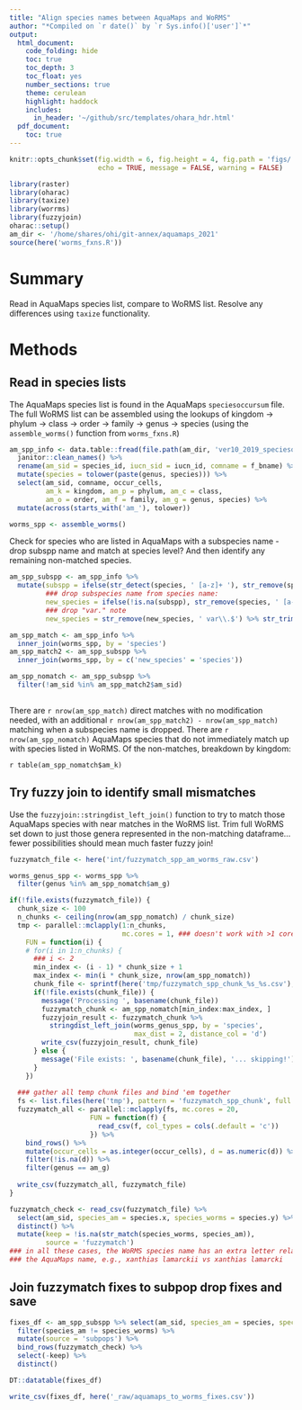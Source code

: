 ```yaml
---
title: "Align species names between AquaMaps and WoRMS"
author: "*Compiled on `r date()` by `r Sys.info()['user']`*"
output: 
  html_document:
    code_folding: hide
    toc: true
    toc_depth: 3
    toc_float: yes
    number_sections: true
    theme: cerulean
    highlight: haddock
    includes: 
      in_header: '~/github/src/templates/ohara_hdr.html'
  pdf_document:
    toc: true
---
```


``` r

knitr::opts_chunk$set(fig.width = 6, fig.height = 4, fig.path = 'figs/',
                      echo = TRUE, message = FALSE, warning = FALSE)

library(raster)
library(oharac)
library(taxize)
library(worrms)
library(fuzzyjoin)
oharac::setup()
am_dir <- '/home/shares/ohi/git-annex/aquamaps_2021'
source(here('worms_fxns.R'))
```

# Summary

Read in AquaMaps species list, compare to WoRMS list.  Resolve any differences using `taxize` functionality.

# Methods

## Read in species lists

The AquaMaps species list is found in the AquaMaps `speciesoccursum` file.  The full WoRMS list can be assembled using the lookups of kingdom -> phylum -> class -> order -> family -> genus -> species (using the `assemble_worms()` function from `worms_fxns.R`)

```r
am_spp_info <- data.table::fread(file.path(am_dir, 'ver10_2019_speciesoccursum_iucn.csv')) %>%
  janitor::clean_names() %>%
  rename(am_sid = species_id, iucn_sid = iucn_id, comname = f_bname) %>%
  mutate(species = tolower(paste(genus, species))) %>%
  select(am_sid, comname, occur_cells,
         am_k = kingdom, am_p = phylum, am_c = class, 
         am_o = order, am_f = family, am_g = genus, species) %>%
  mutate(across(starts_with('am_'), tolower))

worms_spp <- assemble_worms()
```

Check for species who are listed in AquaMaps with a subspecies name - drop subspp name and match at species level?  And then identify any remaining non-matched species.

```r
am_spp_subspp <- am_spp_info %>%
  mutate(subspp = ifelse(str_detect(species, ' [a-z]+ '), str_remove(species, '.[a-z]+.? [a-z]+ '), NA),
         ### drop subspecies name from species name: 
         new_species = ifelse(!is.na(subspp), str_remove(species, ' [a-z]+$'), species),
         ### drop "var." note
         new_species = str_remove(new_species, ' var\\.$') %>% str_trim())

am_spp_match <- am_spp_info %>%
  inner_join(worms_spp, by = 'species')
am_spp_match2 <- am_spp_subspp %>%
  inner_join(worms_spp, by = c('new_species' = 'species'))

am_spp_nomatch <- am_spp_subspp %>%
  filter(!am_sid %in% am_spp_match2$am_sid)
 
```

There are `r nrow(am_spp_match)` direct matches with no modification needed, with an additional `r nrow(am_spp_match2) - nrow(am_spp_match)` matching when a subspecies name is dropped.  There are `r nrow(am_spp_nomatch)` AquaMaps species that do not immediately match up with species listed in WoRMS.  Of the non-matches, breakdown by kingdom:

`r table(am_spp_nomatch$am_k)`

## Try fuzzy join to identify small mismatches

Use the `fuzzyjoin::stringdist_left_join()` function to try to match those AquaMaps species with near matches in the WoRMS list.  Trim full WoRMS set down to just those genera represented in the non-matching dataframe... fewer possibilities should mean much faster fuzzy join!

```r
fuzzymatch_file <- here('int/fuzzymatch_spp_am_worms_raw.csv')

worms_genus_spp <- worms_spp %>%
  filter(genus %in% am_spp_nomatch$am_g)

if(!file.exists(fuzzymatch_file)) {
  chunk_size <- 100
  n_chunks <- ceiling(nrow(am_spp_nomatch) / chunk_size)
  tmp <- parallel::mclapply(1:n_chunks, 
                            mc.cores = 1, ### doesn't work with >1 core???
    FUN = function(i) {
    # for(i in 1:n_chunks) {
      ### i <- 2
      min_index <- (i - 1) * chunk_size + 1
      max_index <- min(i * chunk_size, nrow(am_spp_nomatch))
      chunk_file <- sprintf(here('tmp/fuzzymatch_spp_chunk_%s_%s.csv'), min_index, max_index)
      if(!file.exists(chunk_file)) {
        message('Processing ', basename(chunk_file))
        fuzzymatch_chunk <- am_spp_nomatch[min_index:max_index, ]
        fuzzyjoin_result <- fuzzymatch_chunk %>% 
          stringdist_left_join(worms_genus_spp, by = 'species', 
                               max_dist = 2, distance_col = 'd')
        write_csv(fuzzyjoin_result, chunk_file)
      } else {
        message('File exists: ', basename(chunk_file), '... skipping!')
      }
    })
  
  ### gather all temp chunk files and bind 'em together
  fs <- list.files(here('tmp'), pattern = 'fuzzymatch_spp_chunk', full.names = TRUE)
  fuzzymatch_all <- parallel::mclapply(fs, mc.cores = 20, 
                    FUN = function(f) {
                      read_csv(f, col_types = cols(.default = 'c'))
                    }) %>%
    bind_rows() %>%
    mutate(occur_cells = as.integer(occur_cells), d = as.numeric(d)) %>%
    filter(!is.na(d)) %>%
    filter(genus == am_g)
  
  write_csv(fuzzymatch_all, fuzzymatch_file)
}

fuzzymatch_check <- read_csv(fuzzymatch_file) %>%
  select(am_sid, species_am = species.x, species_worms = species.y) %>%
  distinct() %>%
  mutate(keep = !is.na(str_match(species_worms, species_am)),
         source = 'fuzzymatch')
### in all these cases, the WoRMS species name has an extra letter relative to 
### the AquaMaps name, e.g., xanthias lamarckii vs xanthias lamarcki

```

## Join fuzzymatch fixes to subpop drop fixes and save

``` r
fixes_df <- am_spp_subspp %>% select(am_sid, species_am = species, species_worms = new_species) %>%
  filter(species_am != species_worms) %>%
  mutate(source = 'subpops') %>%
  bind_rows(fuzzymatch_check) %>%
  select(-keep) %>%
  distinct()

DT::datatable(fixes_df)

write_csv(fixes_df, here('_raw/aquamaps_to_worms_fixes.csv'))
```


